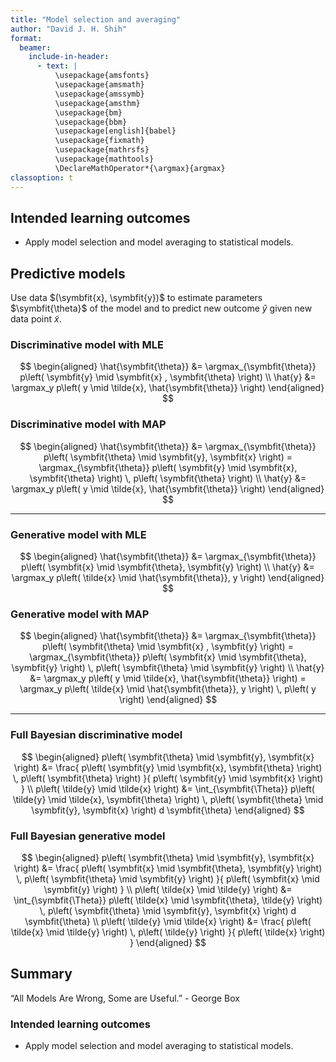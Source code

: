 ```yaml
---
title: "Model selection and averaging"
author: "David J. H. Shih"
format:
  beamer:
    include-in-header:
      - text: |
          \usepackage{amsfonts}
          \usepackage{amsmath}
          \usepackage{amssymb}
          \usepackage{amsthm}
          \usepackage{bm}
          \usepackage{bbm}
          \usepackage[english]{babel}
          \usepackage{fixmath}
          \usepackage{mathrsfs}
          \usepackage{mathtools}
          \DeclareMathOperator*{\argmax}{argmax}
classoption: t  
---
```


## Intended learning outcomes {.c}

- Apply model selection and model averaging to statistical models.


## Predictive models

Use data $(\symbfit{x}, \symbfit{y})$ to estimate parameters 
$\symbfit{\theta}$ of the model and to predict new outcome
$\hat{y}$ given new data point $\tilde{x}$.

### Discriminative model with MLE
$$
\begin{aligned}
\hat{\symbfit{\theta}} 
 &= \argmax_{\symbfit{\theta}}
  p\left( \symbfit{y} \mid \symbfit{x} , \symbfit{\theta} \right)
\\
\hat{y}
 &= \argmax_y p\left( y \mid \tilde{x}, \hat{\symbfit{\theta}} \right)
\end{aligned}
$$

### Discriminative model with MAP
$$
\begin{aligned}
\hat{\symbfit{\theta}} 
 &= \argmax_{\symbfit{\theta}}
  p\left( \symbfit{\theta} \mid \symbfit{y}, \symbfit{x} \right)
 = \argmax_{\symbfit{\theta}}
  p\left( \symbfit{y} \mid \symbfit{x}, \symbfit{\theta} \right) \,
  p\left( \symbfit{\theta} \right)
\\
\hat{y} &= \argmax_y 
 p\left( y \mid \tilde{x}, \hat{\symbfit{\theta}} \right)
\end{aligned}
$$

---

\bigskip

### Generative model with MLE
$$
\begin{aligned}
\hat{\symbfit{\theta}} 
 &= \argmax_{\symbfit{\theta}}
  p\left( \symbfit{x} \mid \symbfit{\theta}, \symbfit{y} \right)
\\
\hat{y}
 &= \argmax_y p\left( \tilde{x} \mid \hat{\symbfit{\theta}}, y \right)
\end{aligned}
$$

### Generative model with MAP

$$
\begin{aligned}
\hat{\symbfit{\theta}} 
 &= \argmax_{\symbfit{\theta}}
  p\left( \symbfit{\theta} \mid \symbfit{x} , \symbfit{y} \right)
 = \argmax_{\symbfit{\theta}}
  p\left( \symbfit{x} \mid \symbfit{\theta}, \symbfit{y} \right) \,
  p\left( \symbfit{\theta} \mid \symbfit{y} \right)
\\
\hat{y}
 &= \argmax_y p\left( y \mid \tilde{x}, \hat{\symbfit{\theta}} \right)
 = \argmax_y p\left( \tilde{x} \mid \hat{\symbfit{\theta}}, y \right) \,
  p\left( y \right)
\end{aligned}
$$

---

\bigskip

### Full Bayesian discriminative model
$$
\begin{aligned}
p\left( \symbfit{\theta} \mid \symbfit{y}, \symbfit{x} \right)
 &= \frac{
  p\left( \symbfit{y} \mid \symbfit{x}, \symbfit{\theta} \right) \,
  p\left( \symbfit{\theta} \right)
 }{
  p\left( \symbfit{y} \mid \symbfit{x} \right)
 }
\\
p\left( \tilde{y} \mid \tilde{x} \right)
 &= \int_{\symbfit{\Theta}}
 p\left( \tilde{y} \mid \tilde{x}, \symbfit{\theta} \right) \,
 p\left( \symbfit{\theta} \mid \symbfit{y}, \symbfit{x} \right)
 d \symbfit{\theta}
\end{aligned}
$$

### Full Bayesian generative model
$$
\begin{aligned}
p\left( \symbfit{\theta} \mid \symbfit{y}, \symbfit{x} \right)
 &= \frac{
  p\left( \symbfit{x} \mid \symbfit{\theta}, \symbfit{y} \right) \,
  p\left( \symbfit{\theta} \mid \symbfit{y} \right)
 }{
  p\left( \symbfit{x} \mid \symbfit{y} \right)
 }
\\
p\left( \tilde{x} \mid \tilde{y} \right)
 &= \int_{\symbfit{\Theta}}
 p\left( \tilde{x} \mid \symbfit{\theta}, \tilde{y} \right) \,
 p\left( \symbfit{\theta} \mid \symbfit{y}, \symbfit{x} \right)
 d \symbfit{\theta}
\\
p\left( \tilde{y} \mid \tilde{x} \right)
 &= \frac{
  p\left( \tilde{x} \mid \tilde{y} \right) \,
  p\left( \tilde{y} \right)
 }{
  p\left( \tilde{x} \right)
 }
\end{aligned}
$$


## Summary

"All Models Are Wrong, Some are Useful."
- George Box

\bigskip


### Intended learning outcomes {.c}

- Apply model selection and model averaging to statistical models.

